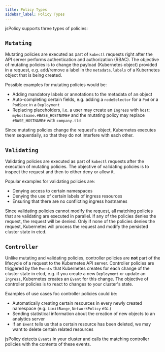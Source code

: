 ```yaml
---
title: Policy Types
sidebar_label: Policy Types
---
```




jsPolicy supports three types of policies:

<PolicyTypesTableFragment/>

## `Mutating`
Mutating policies are executed as part of `kubectl` requests right after the API server performs authentication and authorization (RBAC). The objective of mutating policies is to change the payload (Kubernetes object) provided in a request, e.g. add/remove a label in the `metadata.labels` of a Kubernetes object that is being created.

Possible examples for mutating policies would be:
- Adding mandatory labels or annotations to the metadata of an object
- Auto-completing certain fields, e.g. adding a `nodeSelector` for a `Pod` or a `PodSpec` in a `Deployment`
- Replacing placeholders, i.e. a user may create an `Ingress` with `host: myhostname.#BASE_HOSTNAME#` and the mutating policy may replace `#BASE_HOSTNAME#` with `company.tld`

Since mutating policies change the request's object, Kubernetes executes them sequentially, so that they do not interfere with each other.

## `Validating`
Validating policies are executed as part of `kubectl` requests after the execution of mutating policies. The objective of validating policies is to inspect the request and then to either deny or allow it. 

Popular examples for validating policies are:
- Denying access to certain namespaces
- Denying the use of certain labels of ingress resources
- Ensuring that there are no conflicting ingress hostnames

Since validating policies cannot modify the request, all matching policies that are validating are executed in parallel. If any of the policies denies the request, the request will be denied. Only if none of the policies denies the request, Kubernetes will process the request and modify the persisted cluster state in etcd.

## `Controller`
Unlike mutating and validating policies, controller policies are **not** part of the lifecycle of a request to the Kubernetes API server. Controller policies are triggered by the `Events` that Kubernetes creates for each change of the cluster state in etcd, e.g. if you create a new `Deployment` or update an `Ingress`, Kubernetes creates an `Event` for this change. The objective of controller policies is to react to changes to your cluster's state.

Examples of use cases foc controller policies could be:
- Automatically creating certain resources in every newly created namespace (e.g. `LimitRange`, `NetworkPolicy` etc.)
- Sending statistical information about the creation of new objects to an analytics server
- If an `Event` tells us that a certain resource has been deleted, we may want to delete certain related resources

jsPolicy detects `Events` in your cluster and calls the matching controller policies with the contents of these events.

